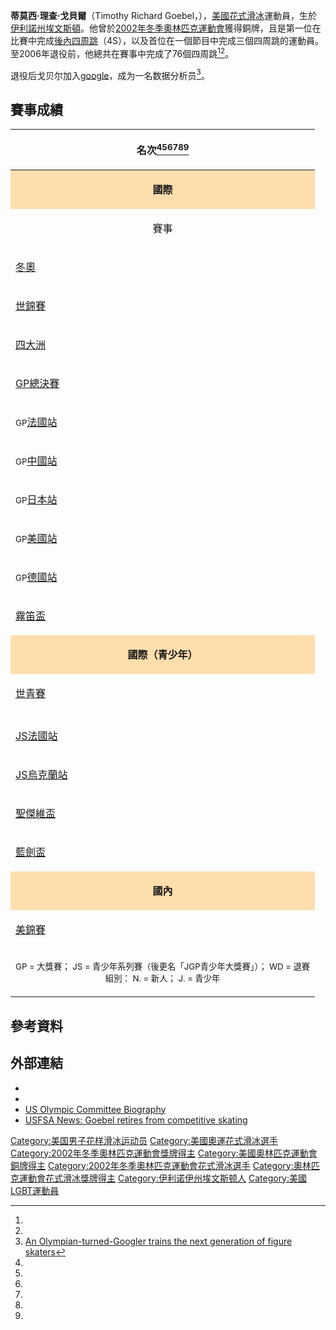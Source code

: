 {{Link style|time=2015-12-11T07:12:37+00:00}}
{{noteTA
|1=zh-hk:花式溜冰; zh-tw:花式滑冰; zh-cn:花样滑冰; 
|2=zh-hk:溜冰; zh-hans:滑冰; zh-tw:滑冰;
|3=zh-hk:自由滑; zh-hans:自由滑; zh-tw:長曲項目;
|4=zh-hk:短節目; zh-hans:短节目; zh-tw:短曲項目;
|5=zh-hk:國際溜冰聯盟; zh-hans:国际滑冰联盟; zh-tw:國際滑冰總會;
}}
{{Infobox figure skater
|name= 蒂莫西·戈貝爾<br>Timothy Goebel
|image= [[file:timothy_Goebel.jpg|200px]]
|caption= 戈貝爾於2001年大獎賽總決賽表演自由滑
|country= {{USA}}
|fullname= 蒂莫西·理查·戈貝爾<br>Timothy Richard Goebel
|birth_date= {{birth date and age|1980|9|10}}
|residence= 
|height= {{convert|1.70|m|ftin|abbr=on}}
|weight= 
|partner= 
|formercoach= Donna Dickinson<br>Audrey Weisiger<br>[[:en:Frank_Carroll_(figure_skater)|Frank Carroll]]<br> [[卡羅·海斯·詹金斯|卡羅·海斯·詹金斯]]<br>[[:en:Glyn_Watts|Glyn Watts]]
|formerchoreographer= [[洛麗·尼科爾|洛麗·尼科爾]] <br> [[塔提亞娜·塔拉索娃|塔提亞娜·塔拉索娃]]
|skating club= Winterhurst FSC
|retired= April 25, 2006
|combined total= 208.28
|combined date= {{tsl|en|2004 NHK Trophy|2004年国际滑冰联盟花样滑冰大奖赛日本站|2004大獎賽日本站}}
|SP score= 73.65
|SP date= {{tsl|en|2003 NHK Trophy|2003年国际滑冰联盟花样滑冰大奖赛日本站|2004大獎賽日本站}}
|FS score= 137.60
|FS date= {{tsl|en|2003 Cup of China|2003年国际滑冰联盟花样滑冰大奖赛中国站|2003大獎賽中國站}}
|medaltemplates= <!-- see [[Template:MedalRelatedTemplates|Template:MedalRelatedTemplates]] -->
{{MedalSport | [[花式滑冰|花式滑冰]]}}
{{MedalCountry | {{USA}} }}
{{MedalCompetition|[[冬季奥林匹克运动会花样滑冰比赛|冬季奧運會]]}}
{{MedalBronze| [[2002年冬季奥林匹克运动会花样滑冰比赛|2002 鹽湖城]] | [[:en:Figure_skating_at_the_2002_Winter_Olympics|男子單人滑]]}}
{{MedalCompetition|[[世界花样滑冰锦标赛|世界錦標賽]]}}
{{MedalSilver| {{tsl|en|2003 World Figure Skating Championships|2003年世界花式滑冰錦標賽|2003 華盛頓特區}} | {{tsl|en|2003 World Figure Skating Championships|2003年世界花式滑冰錦標賽|男子單人滑}}}}
{{MedalSilver| {{tsl|en|2002 World Figure Skating Championships|2002年世界花式滑冰錦標賽|2002 長野}} |男子單人滑}}
{{MedalCompetition|[[国际滑冰联盟花样滑冰大奖赛总决赛|大獎賽總決賽]]}}
{{MedalBronze|{{tsl|en|2001–02 Grand Prix of Figure Skating Final|2001–02年国际滑冰联盟花样滑冰大奖赛总决赛|2001–2002 基秦拿}}| 男子單人滑}}
{{MedalBronze|{{tsl|en|1999–00 Grand Prix of Figure Skating Final|1999–00年国际滑冰联盟花样滑冰大奖赛总决赛|1999–2000 里昂}}| 男子單人滑}}
{{MedalCompetition|[[世界青少年花样滑冰锦标赛|青少年世錦賽]]}}
{{MedalSilver|{{tsl|en|1997 World Junior Figure Skating Championships|1997年世界青年花式滑冰錦標賽|1997 漢城}}| 男子單人滑}}
{{MedalCompetition|[[:en:Junior_Grand_Prix_of_Figure_Skating|青少年大獎賽總決賽]]}}
{{MedalGold|[[:en:1997-1998_ISU_Junior_Series|1997–1998 洛桑]]| 男子單人滑}}
}}
{{MedalTop}}
{{MedalSport | [[冬季奥林匹克运动会花样滑冰比赛|花式滑冰]]}}
{{MedalCountry |  {{USA}} }}
{{MedalBronze| [[2002年冬季奥林匹克运动会|2002 鹽湖城]] | [[2002年冬季奥林匹克运动会花样滑冰比赛|男子單人滑]]}}
{{MedalBottom}}

'''蒂莫西·理查·戈貝爾'''（Timothy Richard Goebel，{{bd|1980年|9月10日|catIdx=G}}），[[美國|美國]][[花式滑冰|花式滑冰]]運動員，生於[[伊利諾州|伊利諾州]][[埃文斯顿_(伊利诺伊州)|埃文斯頓]]。他曾於[[2002年冬季奧林匹克運動會|2002年冬季奧林匹克運動會]]獲得銅牌，且是第一位在比賽中完成[[后内跳|後內四周跳]]（4S），以及首位在一個節目中完成三個四周跳的運動員。至2006年退役前，他總共在賽事中完成了76個四周跳<ref name=canoe/><ref name=usfsa/>。

退役后戈贝尔加入[[google|google]]，成为一名数据分析员<ref>[https://blog.google/inside-google/googlers/olympian-turned-googler-timothy-goebel-figure-skating/ An Olympian-turned-Googler trains the next generation of figure skaters]</ref>。

==賽事成績==
{|  class="wikitable" style="text-align:center"
|-
! colspan=14 align=center | '''名次'''<ref name=bio0001/><ref name=bio0102/><ref name=bio0203/><ref name=bio0304/><ref name=bio0405/><ref name=bio0506/>
|-
! style="background-color: #ffdead; " colspan=14 align=center | '''國際''' 
|-
! 賽事
! 1993–94 
! 1994–95 
! 1995–96
! 1996–97
! 1997–98
! 1998–99
! 1999–00
! 2000–01
! 2001–02
! 2002–03 
! 2003–04 
! 2004–05
! 2005–06
|-
| align=left | [[冬季奥林匹克运动会花样滑冰比赛|冬奧]] || || || || || || || || || bgcolor=cc9966 | 3rd  || || || || 
|-
| align=left | [[世界花样滑冰锦标赛|世錦賽]] || || || || || || 12th || 11th || 4th || bgcolor=silver | 2nd || bgcolor=silver | 2nd || || 10th || 
|-
| align=left | [[四大洲花样滑冰锦标赛|四大洲]] || || || || || || 13th || || || || || || || 
|-
| align=left | [[国际滑冰联盟花样滑冰大奖赛总决赛|GP總決賽]] || || || || || || || bgcolor=cc9966 | 3rd || 5th || bgcolor=cc9966 | 3rd || || || || 
|-
| align=left | <small>GP</small>[[国际滑冰联盟花样滑冰大奖赛法國站|法國站]] || || || || || || || || || || || || || 4th 
|-
| align=left | <small>GP</small>[[国际滑冰联盟花样滑冰大奖赛中國站|中國站]] || || || || || || || || || || || bgcolor=gold | 1st || || 
|-
| align=left | <small>GP</small>[[国际滑冰联盟花样滑冰大奖赛日本站|日本站]] || || || || || || || bgcolor=silver | 2nd || || || || bgcolor=silver | 2nd || bgcolor=silver | 2nd || 
|-
| align=left | <small>GP</small>[[国际滑冰联盟花样滑冰大奖赛美國站|美國站]] || || || || || || || bgcolor=silver | 2nd || bgcolor=gold | 1st || bgcolor=gold | 1st || || || || 6th 
|-
| align=left | <small>GP</small>[[国际滑冰联盟花样滑冰大奖赛德國站|德國站]] || || || || || || || || bgcolor=silver | 2nd || bgcolor=silver | 2nd || || || || 
|-
| align=left | [[內伯爾盃|霧笛盃]] || || || || || bgcolor=gold | 1st || || || || || || || || 
|-
! style="background-color: #ffdead; " colspan=14 align=center | '''國際（青少年）''' 
|-
| align=left | [[世界青少年花样滑冰锦标赛|世青賽]] || || 14th || 7th || bgcolor=silver | 2nd || WD || || || || || || || ||
|-
| align=left | {{tsl|en|ISU Junior Grand Prix Final|国际滑冰联盟青少年花样滑冰大奖赛总决赛|JS總決賽}} || || || || || bgcolor=gold | 1st || || || || || || || || 
|-
| align=left | [[:en:1997–1998_ISU_Junior_Series|JS法國站]] || || || || || bgcolor=gold | 1st || || || || || || || || 
|-
| align=left | [[:en:1997–1998_ISU_Junior_Series|JS烏克蘭站]] || || || || || bgcolor=gold | 1st || || || || || || || || 
|-
| align=left | [[:en:Grand_Prix_International_St._Gervais|聖傑維盃]] || || || || bgcolor=silver | 2nd || || || || || || || || ||
|-
| align=left | [[:en:Blue_Swords|藍劍盃]] || || 4th || || bgcolor=silver | 2nd || || || || || || || || || 
|-
! style="background-color: #ffdead; " colspan=14 align=center | '''國內''' 
|-
| align=left | [[美國花式溜冰錦標賽|美錦賽]] || bgcolor=gold | 1st N. || 5th J. || bgcolor=gold | 1st J. || 6th || WD || bgcolor=cc9966 | 3rd || bgcolor=silver | 2nd || bgcolor=gold | 1st || bgcolor=silver | 2nd || bgcolor=silver | 2nd || WD || bgcolor=silver | 2nd || 7th
|-
| colspan=14 align=center | <small> GP = 大獎賽； JS = 青少年系列賽（後更名「JGP青少年大獎賽」）； WD = 退賽<br> 組別：  N. = 新人； J. = 青少年 </small>
|}

==參考資料==
{{Reflist|2|refs=

<ref name=canoe>{{cite web | url = http://www.canoe.ca/Skating98Worlds/mar31_goe.html | title = Goebel made history | work = canoe.ca | date = March 31, 1998 }}</ref>

<ref name=usfsa>{{cite web | url = http://usfsa.org/Story.asp?id=34289 | title = Timothy Goebel Announces Retirement from Competitive Skating | work = US Skating Union | date = April 25, 2006 | access-date = 2014-03-29 | archive-url = https://web.archive.org/web/20060525130851/http://www.usfsa.org/Story.asp?id=34289 | archive-date = 2006-05-25 | dead-url = yes }}</ref>

<ref name=bio0001>{{cite web | url = http://www.icecalc.de/isu/bios/isufs00000129.htm | title = Timothy GOEBEL: 2000/2001 | work = International Skating Union | archiveurl = https://web.archive.org/web/20010417191039/http://www.icecalc.de/isu/bios/isufs00000129.htm | archivedate =2001-04-17| deadurl = yes }}</ref>

<ref name=bio0102>{{cite web | url = http://www.icecalc.de/isu/bios/isufs00000129.htm | title = Timothy GOEBEL: 2001/2002 | work = International Skating Union | archiveurl = https://web.archive.org/web/20011218002032/http://www.icecalc.de/isu/bios/isufs00000129.htm | archivedate =2001-12-18| deadurl = yes }}</ref>

<ref name=bio0203>{{cite web | url = http://www.icecalc.de/isu/bios/isufs00000129.htm | title = Timothy GOEBEL: 2002/2003 | work = International Skating Union | archiveurl = https://web.archive.org/web/20030803104810/http://www.icecalc.de/isu/bios/isufs00000129.htm | archivedate =2003-08-03| deadurl = yes }}</ref>

<ref name=bio0304>{{cite web | url = http://www.isufs.org/bios/isufs00000129.htm | title = Timothy GOEBEL: 2003/2004 | work = International Skating Union | archiveurl = https://web.archive.org/web/20040603154528/http://www.isufs.org/bios/isufs00000129.htm | archivedate =2004-06-03| deadurl = yes }}</ref>

<ref name=bio0405>{{cite web | url = http://www.isufs.org/bios/isufs00000129.htm | title = Timothy GOEBEL: 2004/2005 | work = International Skating Union | archiveurl = https://web.archive.org/web/20050405214725/http://www.isufs.org/bios/isufs00000129.htm | archivedate =2005-04-05| deadurl = yes }}</ref>

<ref name=bio0506>{{cite web | url = http://www.isufs.org/bios/isufs00000129.htm | title = Timothy GOEBEL: 2005/2006 | work = International Skating Union | archiveurl = https://web.archive.org/web/20060701060232/http://www.isufs.org/bios/isufs00000129.htm | archivedate =2006-07-01| deadurl = yes }}</ref>

}}

==外部連結==
{{commons category|Timothy Goebel}}
* {{usfsa name | category=AthleteBio | id=2272 | name=Timothy Goebel}}
* {{isu name | id=00000129 | name=Timothy Goebel}}
*[https://web.archive.org/web/20050310132719/http://www.usoc.org/26_886.htm US Olympic Committee Biography]
*[http://www.usfigureskating.org/Story.asp?id=34289&type=news USFSA News: Goebel retires from competitive skating]

{{DEFAULTSORT:Goebel, Timothy}}
[[Category:美国男子花样滑冰运动员|Category:美国男子花样滑冰运动员]]
[[Category:美國奧運花式滑冰選手|Category:美國奧運花式滑冰選手]]
[[Category:2002年冬季奧林匹克運動會獎牌得主|Category:2002年冬季奧林匹克運動會獎牌得主]]
[[Category:美國奧林匹克運動會銅牌得主|Category:美國奧林匹克運動會銅牌得主]]
[[Category:2002年冬季奧林匹克運動會花式滑冰選手|Category:2002年冬季奧林匹克運動會花式滑冰選手]]
[[Category:奧林匹克運動會花式滑冰獎牌得主|Category:奧林匹克運動會花式滑冰獎牌得主]]
[[Category:伊利诺伊州埃文斯顿人|Category:伊利诺伊州埃文斯顿人]]
[[Category:美國LGBT運動員|Category:美國LGBT運動員]]